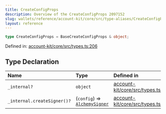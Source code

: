 ```yaml
---
title: CreateConfigProps
description: Overview of the CreateConfigProps 2097152
slug: wallets/reference/account-kit/core/src/type-aliases/CreateConfigProps
layout: reference
---
```


```ts
type CreateConfigProps = BaseCreateConfigProps & object;
```

Defined in: [account-kit/core/src/types.ts:206](https://github.com/alchemyplatform/aa-sdk/blob/923a52171f7246172caf350853843e6680197da9/account-kit/core/src/types.ts#L206)

## Type Declaration

| Name                        | Type                                               | Defined in                                                                                                                                                      |
| :-------------------------- | :------------------------------------------------- | :-------------------------------------------------------------------------------------------------------------------------------------------------------------- |
| `_internal?`                | `object`                                           | [account-kit/core/src/types.ts:207](https://github.com/alchemyplatform/aa-sdk/blob/923a52171f7246172caf350853843e6680197da9/account-kit/core/src/types.ts#L207) |
| `_internal.createSigner()?` | (`config`) => [`AlchemySigner`](AlchemySigner.mdx) | [account-kit/core/src/types.ts:208](https://github.com/alchemyplatform/aa-sdk/blob/923a52171f7246172caf350853843e6680197da9/account-kit/core/src/types.ts#L208) |
